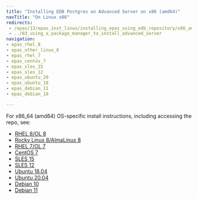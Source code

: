 ```yaml
---
title: "Installing EDB Postgres on Advanced Server on x86 (amd64)"
navTitle: "On Linux x86"
redirects:
 - /epas/13/epas_inst_linux/installing_epas_using_edb_repository/x86_amd64/
 - ../03_using_a_package_manager_to_install_advanced_server
navigation:
- epas_rhel_8
- epas_other_linux_8
- epas_rhel_7
- epas_centos_7
- epas_sles_15
- epas_sles_12
- epas_ubuntu_20
- epas_ubuntu_18
- epas_debian_11
- epas_debian_10

---
```


For x86_64 (amd64) OS-specific install instructions, including accessing the repo, see:

- [RHEL 8/OL 8](epas_rhel_8)
- [Rocky Linux 8/AlmaLinux 8](epas_other_linux_8)
- [RHEL 7/OL 7](epas_rhel_7)
- [CentOS 7](epas_centos_7)
- [SLES 15](epas_sles_15)
- [SLES 12](epas_sles_12)
- [Ubuntu 18.04](epas_ubuntu_18)
- [Ubuntu 20.04](epas_ubuntu_20)
- [Debian 10](epas_debian_10)
- [Debian 11](epas_debian_11)
